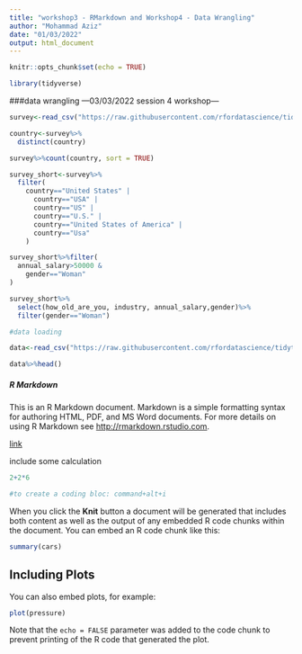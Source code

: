 ```yaml
---
title: "workshop3 - RMarkdown and Workshop4 - Data Wrangling"
author: "Mohammad Aziz"
date: "01/03/2022"
output: html_document
---
```


```r
knitr::opts_chunk$set(echo = TRUE)

library(tidyverse)
```



###data wrangling
---03/03/2022 session 4 workshop---
```r
survey<-read_csv("https://raw.githubusercontent.com/rfordatascience/tidytuesday/master/data/2021/2021-05-18/survey.csv")

country<-survey%>%
  distinct(country)

survey%>%count(country, sort = TRUE)

survey_short<-survey%>%
  filter(
    country=="United States" |
      country=="USA" | 
      country=="US" | 
      country=="U.S." | 
      country=="United States of America" |
      country=="Usa"
    )

survey_short%>%filter(
  annual_salary>50000 &
    gender=="Woman"
)

survey_short%>%
  select(how_old_are_you, industry, annual_salary,gender)%>%
  filter(gender=="Woman")

```






```r


#data loading

data<-read_csv("https://raw.githubusercontent.com/rfordatascience/tidytuesday/master/data/2021/2021-05-18/survey.csv")

data%>%head()

```


##### R Markdown

This is an R Markdown document. Markdown is a simple formatting syntax for authoring HTML, PDF, and MS Word documents. For more details on using R Markdown see <http://rmarkdown.rstudio.com>.

[link](file:///C:/Users/Omar/OneDrive/Desktop/rmarkdown-2.0.pdf)


include some calculation


```r
2+2*6

```

```r
#to create a coding bloc: command+alt+i
```

When you click the **Knit** button a document will be generated that includes both content as well as the output of any embedded R code chunks within the document. You can embed an R code chunk like this:

```r
summary(cars)
```

## Including Plots

You can also embed plots, for example:

```r
plot(pressure)
```

Note that the `echo = FALSE` parameter was added to the code chunk to prevent printing of the R code that generated the plot.
